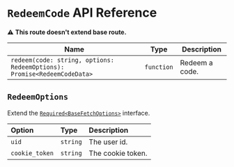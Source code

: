 # `RedeemCode` API Reference

⚠️ **This route doesn't extend base route.**

| Name                                                                    | Type       | Description    |
| ----------------------------------------------------------------------- | ---------- | -------------- |
| `redeem(code: string, options: RedeemOptions): Promise<RedeemCodeData>` | `function` | Redeem a code. |

## `RedeemOptions`

Extend the [`Required<BaseFetchOptions>`](/api_reference/routes/base) interface.

| Option         | Type     | Description       |
| :------------- | :------- | :---------------- |
| `uid`          | `string` | The user id.      |
| `cookie_token` | `string` | The cookie token. |

